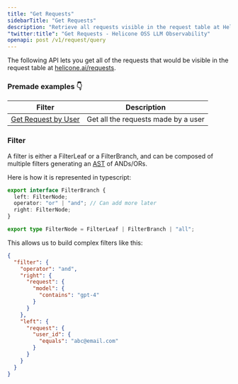 ```yaml
---
title: "Get Requests"
sidebarTitle: "Get Requests"
description: "Retrieve all requests visible in the request table at Helicone."
"twitter:title": "Get Requests - Helicone OSS LLM Observability"
openapi: post /v1/request/query
---
```


The following API lets you get all of the requests
that would be visible in the request table at
[helicone.ai/requests](https://helicone.ai/requests).

### Premade examples 👇

| Filter                                                         | Description                         |
| -------------------------------------------------------------- | ----------------------------------- |
| [Get Request by User](/guides/cookbooks/getting-user-requests) | Get all the requests made by a user |

### Filter

A filter is either a FilterLeaf or a FilterBranch, and can be composed of multiple filters generating an [AST](https://en.wikipedia.org/wiki/Abstract_syntax_tree) of ANDs/ORs.

Here is how it is represented in typescript:

```ts
export interface FilterBranch {
  left: FilterNode;
  operator: "or" | "and"; // Can add more later
  right: FilterNode;
}

export type FilterNode = FilterLeaf | FilterBranch | "all";
```

This allows us to build complex filters like this:

```json
{
  "filter": {
    "operator": "and",
    "right": {
      "request": {
        "model": {
          "contains": "gpt-4"
        }
      }
    },
    "left": {
      "request": {
        "user_id": {
          "equals": "abc@email.com"
        }
      }
    }
  }
}
```
